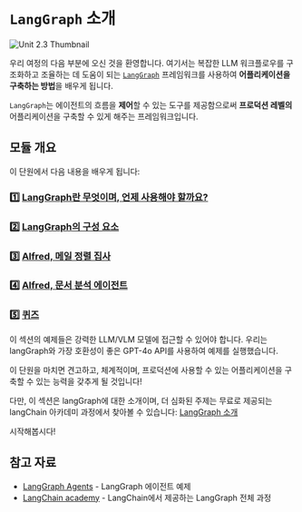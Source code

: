 # `LangGraph` 소개

<img src="https://huggingface.co/datasets/agents-course/course-images/resolve/main/en/unit2/LangGraph/LangGraph.png" alt="Unit 2.3 Thumbnail"/>

우리 여정의 다음 부분에 오신 것을 환영합니다. 여기서는 복잡한 LLM 워크플로우를 구조화하고 조율하는 데 도움이 되는 [`LangGraph`](https://github.com/langchain-ai/langgraph) 프레임워크를 사용하여 **어플리케이션을 구축하는 방법**을 배우게 됩니다.

`LangGraph`는 에이전트의 흐름을 **제어**할 수 있는 도구를 제공함으로써 **프로덕션 레벨의** 어플리케이션을 구축할 수 있게 해주는 프레임워크입니다.

## 모듈 개요

이 단원에서 다음 내용을 배우게 됩니다:

### 1️⃣ [LangGraph란 무엇이며, 언제 사용해야 할까요?](./when_to_use_langgraph)
### 2️⃣ [LangGraph의 구성 요소](./building_blocks)
### 3️⃣ [Alfred, 메일 정렬 집사](./first_graph)
### 4️⃣ [Alfred, 문서 분석 에이전트](./document_analysis_agent)
### 5️⃣ [퀴즈](./quizz1)

<Tip warning={true}>
이 섹션의 예제들은 강력한 LLM/VLM 모델에 접근할 수 있어야 합니다. 우리는 langGraph와 가장 호환성이 좋은 GPT-4o API를 사용하여 예제를 실행했습니다.
</Tip>

이 단원을 마치면 견고하고, 체계적이며, 프로덕션에 사용할 수 있는 어플리케이션을 구축할 수 있는 능력을 갖추게 될 것입니다!

다만, 이 섹션은 langGraph에 대한 소개이며, 더 심화된 주제는 무료로 제공되는 langChain 아카데미 과정에서 찾아볼 수 있습니다: [LangGraph 소개](https://academy.langchain.com/courses/intro-to-langgraph)

시작해봅시다!

## 참고 자료

- [LangGraph Agents](https://langchain-ai.github.io/langgraph/) - LangGraph 에이전트 예제
- [LangChain academy](https://academy.langchain.com/courses/intro-to-langgraph) - LangChain에서 제공하는 LangGraph 전체 과정 